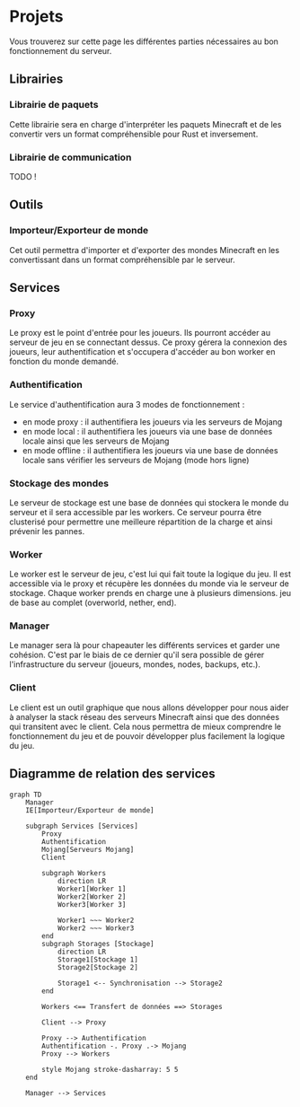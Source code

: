 # Projets

Vous trouverez sur cette page les différentes parties nécessaires au bon fonctionnement du serveur.

## Librairies

### Librairie de paquets

Cette librairie sera en charge d'interpréter les paquets Minecraft et de les convertir vers un format compréhensible pour Rust et inversement.

### Librairie de communication


<Callout type="warning">
TODO !
</Callout>


## Outils

### Importeur/Exporteur de monde

Cet outil permettra d'importer et d'exporter des mondes Minecraft en les convertissant dans un format compréhensible par le serveur.


## Services

### Proxy

Le proxy est le point d'entrée pour les joueurs. Ils pourront accéder au serveur de jeu en se connectant dessus.
Ce proxy gérera la connexion des joueurs, leur authentification et s'occupera d'accéder au bon worker en fonction du monde demandé.

### Authentification

Le service d'authentification aura 3 modes de fonctionnement :
- en mode proxy : il authentifiera les joueurs via les serveurs de Mojang
- en mode local : il authentifiera les joueurs via une base de données locale ainsi que les serveurs de Mojang
- en mode offline : il authentifiera les joueurs via une base de données locale sans vérifier les serveurs de Mojang (mode hors ligne)

### Stockage des mondes

Le serveur de stockage est une base de données qui stockera le monde du serveur et il sera accessible par les workers.
Ce serveur pourra être clusterisé pour permettre une meilleure répartition de la charge et ainsi prévenir les pannes.

### Worker

Le worker est le serveur de jeu, c'est lui qui fait toute la logique du jeu. Il est accessible via le proxy et récupère les données du monde via le serveur de stockage.
Chaque worker prends en charge une à plusieurs dimensions. 
jeu de base au complet (overworld, nether, end).

### Manager

Le manager sera là pour chapeauter les différents services et garder une cohésion. C'est par le biais de ce dernier qu'il sera possible de gérer l'infrastructure du serveur
(joueurs, mondes, nodes, backups, etc.).

### Client

Le client est un outil graphique que nous allons développer pour nous aider à analyser la stack réseau des serveurs Minecraft ainsi que des données qui transitent avec le client.
Cela nous permettra de mieux comprendre le fonctionnement du jeu et de pouvoir développer plus facilement la logique du jeu.

## Diagramme de relation des services

```mermaid
graph TD
    Manager
    IE[Importeur/Exporteur de monde]

    subgraph Services [Services]
        Proxy
        Authentification
        Mojang[Serveurs Mojang]
        Client

        subgraph Workers
            direction LR
            Worker1[Worker 1]
            Worker2[Worker 2]
            Worker3[Worker 3]

            Worker1 ~~~ Worker2
            Worker2 ~~~ Worker3
        end
        subgraph Storages [Stockage]
            direction LR
            Storage1[Stockage 1]
            Storage2[Stockage 2]
            
            Storage1 <-- Synchronisation --> Storage2
        end
        
        Workers <== Transfert de données ==> Storages

        Client --> Proxy

        Proxy --> Authentification
        Authentification -. Proxy .-> Mojang
        Proxy --> Workers

        style Mojang stroke-dasharray: 5 5
    end

    Manager --> Services

```